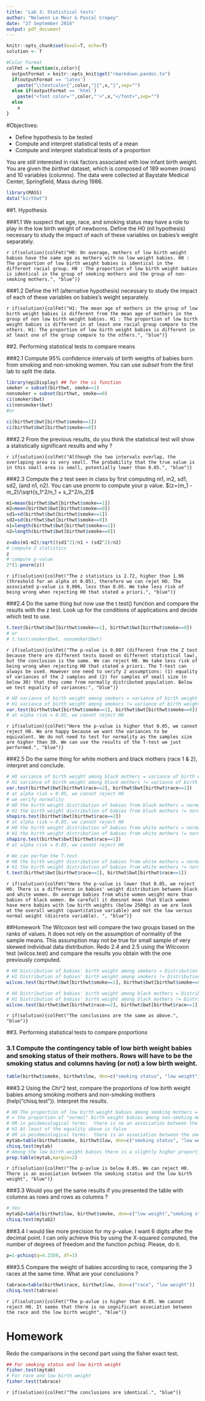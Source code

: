 ```yaml
---
title: 'Lab 3: Statistical tests'
author: "Nolwenn Le Meur & Pascal Crepey"
date: "27 September 2016"
output: pdf_document
---
```



```r
knitr::opts_chunk$set(eval=T, echo=T)
solution <- T
```

```r
#Color Format
colFmt = function(x,color){
  outputFormat = knitr::opts_knit$get("rmarkdown.pandoc.to")
  if(outputFormat == 'latex')
    paste("\\textcolor{",color,"}{",x,"}",sep="")
  else if(outputFormat == 'html')
    paste("<font color='",color,"'>",x,"</font>",sep="")
  else
    x
}
```


#Objectives:

* Define hypothesis to be tested
* Compute and interpret statistical tests of a mean
* Compute and interpret statistical tests of a proportion


You are *still* interested in risk factors associated with low infant birth weight. You are given the  _birthwt_ dataset, which is composed of 189 women (rows) and 10 variables (columns). The data were collected at Baystate Medical Center, Springfield, Mass during 1986. 
```r
library(MASS)
data("birthwt")
```

##1. Hypothesis

###1.1 We suspect that age, race, and smoking status may have a role to play in the low birth weight of newborns. Define the H0 (nil hypothesis) necessary to study the impact of each of these variables on babies's weight separately.

`r if(solution){colFmt("H0: On average, mothers of low birth weight babies have the same age as mothers with no low weight babies. H0 : The proportion of low birth weight babies is identical in the different racial group. H0 : The proportion of low birth weight babies is identical in the group of smoking mothers and the group of non-smoking mothers.", "blue")}`

###1.2 Define the H1 (alternative hypothesis) necessary to study the impact of each of these variables on babies's weight separately.

`r if(solution){colFmt("H1: The mean age of mothers in the group of low birth weight babies is different from the mean age of mothers in the group of non low birth weight babies. H1 : The proportion of low birth weight babies is different in at least one racial group compare to the others. H1: The proportion of low birth weight babies is different in at least one of the group compare to the others.", "blue")}`

##2. Performing statistical tests to compare means

###2.1 Compute 95% confidence intervals of birth weigths of babies born from smoking and non-smoking women. You can use _subset_ from the first lab to split the data.  
```r
library(epiDisplay) ## for the ci function
smoker = subset(birthwt, smoke==1)
nonsmoker = subset(birthwt, smoke==0)
ci(smoker$bwt)
ci(nonsmoker$bwt)
#or 

ci(birthwt$bwt[birthwt$smoke==1])
ci(birthwt$bwt[birthwt$smoke==0])
```

###2.2 From the previous results, do you think the statistical test will show a statistically significant results and why ?

`r if(solution){colFmt("Although the two intervals overlap, the overlaping area is very small. The probability that the true value is in this small area is small, potentially lower than 0.05.", "blue")}`

###2.3 Compute the z test seen in class by first computing m1, m2, sd1, sd2, (and n1, n2). You can use pnorm to compute your p value. $(z=(m_1 - m_2)/\sqrt{s_1^2/n_1 + s_2^2/n_2}$

```r
m1=mean(birthwt$bwt[birthwt$smoke==1])
m2=mean(birthwt$bwt[birthwt$smoke==0])
sd1=sd(birthwt$bwt[birthwt$smoke==1])
sd2=sd(birthwt$bwt[birthwt$smoke==0])
n1=length(birthwt$bwt[birthwt$smoke==1])
n2=length(birthwt$bwt[birthwt$smoke==0])

z=abs(m1-m2)/sqrt((sd1^2)/n1 + (sd2^2)/n2)
# compute Z statistics
z
# compute p-value
2*(1-pnorm(z))
```

`r if(solution){colFmt("The z statistics is 2.72, higher than 1.96 (threshold for an alpha at 0.05), therefore we can rejet HO. The associated p-value is 0.006, less than 0.05. We take less risk of being wrong when rejecting H0 that stated a priori.", "blue")}`

###2.4 Do the same thing but now use the t.test() function and compare the results with the z test. Look up for the conditions of applications and decide which test to use.
```r
t.test(birthwt$bwt[birthwt$smoke==1], birthwt$bwt[birthwt$smoke==0])
# or
# t.test(smoker$bwt, nonsmoker$bwt)
```

`r if(solution){colFmt("The p-value is 0.007 (different from the Z test because there are different tests based on different statistical law), but the conclusion is the same. We can reject H0. We take less risk of being wrong when rejecting H0 that stated a priori. The T-test can always be used. However one need to verify 2 assumptions: (1) equality of variances of the 2 samples and (2) for samples of small size (n below 30) that they come from normally distributed population. Below we test equality of variances:", "blue")}`

```r
# HO variance of birth weight among smokers = variance of birth weight among non smokers
# H1 variance of birth weight among smokers != variance of birth weight among non smokers
var.test(birthwt$bwt[birthwt$smoke==1], birthwt$bwt[birthwt$smoke==0])
# at alpha risk = 0.05, we cannot reject H0
```

`r if(solution){colFmt("Here the p-value is higher that 0.05, we cannot reject H0. We are happy because we want the variances to be equivalent. We do not need to test for normality as the samples size are higher than 30. We can use the results of the T-test we just performed.", "blue")}`

###2.5 Do the same thing for white mothers and black mothers (race 1 & 2), interpret and conclude.
```r
# HO variance of birth weight among black mothers = variance of birth weight among white mothers
# H1 variance of birth weight among black mothers != variance of birth weight among white mothers
var.test(birthwt$bwt[birthwt$race==2], birthwt$bwt[birthwt$race==1])
# at alpha risk = 0.05, we cannot reject H0
# we verify normality
# HO the birth weight distribution of babies from black mothers = normal distribution
# H1 the birth weight distribution of babies from black mothers != normal distribution
shapiro.test(birthwt$bwt[birthwt$race==2])
# at alpha risk = 0.05, we cannot reject H0
# HO the birth weight distribution of babies from white mothers = normal distribution
# H1 the birth weight distribution of babies from white mothers != normal distribution
shapiro.test(birthwt$bwt[birthwt$race==1])
# at alpha risk = 0.05, we cannot reject H0

# We can perfom the T-test
# HO the birth weight distribution of babies from white mothers = normal distribution
# H1 the birth weight distribution of babies from white mothers != normal distribution
t.test(birthwt$bwt[birthwt$race==2], birthwt$bwt[birthwt$race==1])
```

`r if(solution){colFmt("Here the p-value is lower that 0.05, we reject H0. There is a difference in babies' weight distribution between black and white women. On average babies from white women weight more than babies of black women. Be carefull it doesnot mean that black women have more babies with low birth weights (below 2500g) as we are look at the overall weight (quantitative variable) and not the low versus normal weight (discrete variable). ", "blue")}`

##Homework
The Wilcoxon test will compare the two groups based on the ranks of values. It does not rely on the assumption of normality of the sample means. This assumption may not be true for small sample of very skewed individual data distribution. Redo 2.4 and 2.5 using the Wilcoxon test (wilcox.test) and compare the results you obtain with the one previously computed.

```r
# HO Distribution of babies' birth weight among smokers = Distribution of babies' birth weight among non smokers
# H1 Distribution of babies' birth weight among smokers != Distribution of babies'birth weight among non smokers
wilcox.test(birthwt$bwt[birthwt$smoke==1], birthwt$bwt[birthwt$smoke==0])

# HO Distribution of babies' birth weight among black mothers = Distribution of babies' birth weight among white mothers
# H1 Distribution of babies' birth weight among black mothers != Distribution of babies'birth weight among white mothers
wilcox.test(birthwt$bwt[birthwt$race==2], birthwt$bwt[birthwt$race==1])
```

`r if(solution){colFmt("The conclusions are the same as above.", "blue")}`

##3. Performing statistical tests to compare proportions

### 3.1 Compute the contingency table of low birth weight babies and smoking status of their mothers. Rows will have to be the smoking status and columns having (or not) a low birth weight.
```r
table(birthwt$smoke, birthwt$low, dnn=c("smoking status", "low weight"))
```

###3.2 Using the Chi^2 test, compare the proportions of low birth weight babies among smoking mothers and non-smoking mothers (help("chisq.test")). Interpret the results. 
```r
# HO The proportion of low birth weight babies among smoking mothers = the proportion of low birth weight babies among non-smoking mothers 
# = the proportion of "normal" birth weight babies among non-smoking mothers = the proportion of "normal" birth weight babies among smoking mothers
# OR in peidemiological terms:  there is no an association between the smoking status and the low birth weight
# H1 At least of the equality above is false
# OR in peidemiological terms:  there is an association between the smoking status and the low birth weight
mytab=table(birthwt$smoke, birthwt$low, dnn=c("smoking status", "low weight"))
chisq.test(mytab)
# Among the low birth weight babies there is a slightly higher proportion of smoking mother.
prop.table(mytab,margin=2)
```

`r if(solution){colFmt("The p-avlue is below 0.05. We can reject H0. There is an association between the smoking status and the low birth weight", "blue")}`

###3.3 Would you get the same results if you presented the table with columns as rows and rows as columns ?
```r
# Yes
mytab2=table(birthwt$low, birthwt$smoke, dnn=c("low weight","smoking status"))
chisq.test(mytab2)
```

###3.4 I would like more precision for my p-value. I want 6 digits after the decimal point. I can only achieve this by using the X-squared computed, the number of degrees of freedom and the function _pchisq_. Please, do it.

```r
p=1-pchisq(q=4.2359, df=1)
```

###3.5 Compare the weight of babies according to race, comparing the 3 races at the same time. What are your conclusions ?
```r
tabrace=table(birthwt$race, birthwt$low, dnn=c("race", "low weight"))
chisq.test(tabrace)
```

`r if(solution){colFmt("The p-avlue is higher than 0.05. We cannot reject H0. It seems that there is no sognificant association between the race and the low birth weight", "blue")}`

# Homework
Redo the comparisons in the second part using the fisher exact test.

```r
## For smoking status and low birth weight
fisher.test(mytab)
# For race and low birth weight
fisher.test(tabrace)
```
`r if(solution){colFmt("The conclusions are identical.", "blue")}`
